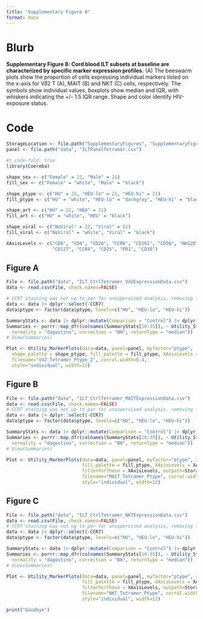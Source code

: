 ```yaml
---
title: "Supplementary Figure 8"
format: docx
---
```


# Blurb

**Supplementary Figure 8: Cord blood ILT subsets at baseline are characterized by specific marker expression profiles.** (A) The beeswarm plots show the proportion of cells expressing individual markers listed on the x-axis for V𝛿2 T (A), MAIT (B) and NKT (C) cells, respectively. The symbols show individual values, boxplots show median and IQR, with whiskers indicating the +/- 1.5 IQR range. Shape and color identify HIV-exposure status.

# Code

```r
StorageLocation <- file.path("SupplementaryFigures", "SupplementaryFigure8")
panel <- file.path("data", "ILTPanelTetramer.csv")
```

```r
#| code-fold: true
library(Coereba)

shape_sex <- c("Female" = 22, "Male" = 21)
fill_sex <- c("Female" = "white", "Male" = "black")

shape_ptype <- c("HU" = 22, "HEU-lo" = 21, "HEU-hi" = 21)
fill_ptype <- c("HU" = "white", "HEU-lo" = "darkgray", "HEU-hi" = "black")

shape_art <- c("HU" = 22, "HEU" = 21)
fill_art <- c("HU" = "white", "HEU" = "black")

shape_viral <- c("NoViral" = 22, "Viral" = 21)
fill_viral <- c("NoViral" = "white", "Viral" = "black")
```

```r
XAxisLevels <- c("CD8", "CD4", "CD26", "CCR6", "CD161", "CD56", "NKG2D", "CD16", "CD27", "CD45RA", "CD62L", 
                 "CD127", "CCR4", "CD25", "PD1", "CD38")
```

## Figure A

```r
File <- file.path("data", "ILT_CtrlTetramer_Vd2ExpressionData.csv")
data <- read.csv(File, check.names=FALSE)

# CCR7 staining was not up to par for unsupervised analysis, removing from ME plots. 
data <- data |> dplyr::select(-CCR7)
data$ptype <- factor(data$ptype, levels=c("HU", "HEU-lo", "HEU-hi"))

SummaryStats <- data |> dplyr::mutate(Comparison = "Control") |> dplyr::relocate(Comparison, .after="isc_artreg")
Summaries <- purrr::map_dfr(colnames(SummaryStats[10:35]), ~ Utility_Stats(data = SummaryStats,var = .x, myfactor = "Comparison",
  normality = "dagostino", correction = "BH", returnType = "median"))
# View(Summaries)

Plot <- Utility_MarkerPlots(data=data, panel=panel, myfactor="ptype", 
  shape_palette = shape_ptype, fill_palette = fill_ptype, XAxisLevels = XAxisLevels, savePlot=TRUE, filterForThese = XAxisLevels, outpath=StorageLocation,
  filename="Vd2_Tetramer_Ptype_2", corral.width=0.4,
  style="individual", width=12)
```

## Figure B

```r
File <- file.path("data", "ILT_CtrlTetramer_MAITExpressionData.csv")
data <- read.csv(File, check.names=FALSE)
# CCR7 staining was not up to par for unsupervised analysis, removing from ME plots. 
data <- data |> dplyr::select(-CCR7)
data$ptype <- factor(data$ptype, levels=c("HU", "HEU-lo", "HEU-hi"))

SummaryStats <- data |> dplyr::mutate(Comparison = "Control") |> dplyr::relocate(Comparison, .after="isc_artreg")
Summaries <- purrr::map_dfr(colnames(SummaryStats[10:35]), ~ Utility_Stats(data = SummaryStats,var = .x, myfactor = "Comparison",
  normality = "dagostino", correction = "BH", returnType = "median"))
# View(Summaries)

Plot <- Utility_MarkerPlots(data=data, panel=panel, myfactor="ptype", shape_palette = shape_ptype,
                            fill_palette = fill_ptype, XAxisLevels = XAxisLevels, savePlot=TRUE,
                            filterForThese = XAxisLevels, outpath=StorageLocation,
                            filename="MAIT_Tetramer_Ptype", corral.width=0.4,
                            style="individual", width=12)
```

## Figure C

```r
File <- file.path("data", "ILT_CtrlTetramer_NKTExpressionData.csv")
data <- read.csv(File, check.names=FALSE)
# CCR7 staining was not up to par for unsupervised analysis, removing from ME plots. 
data <- data |> dplyr::select(-CCR7)
data$ptype <- factor(data$ptype, levels=c("HU", "HEU-lo", "HEU-hi"))

SummaryStats <- data |> dplyr::mutate(Comparison = "Control") |> dplyr::relocate(Comparison, .after="isc_artreg")
Summaries <- purrr::map_dfr(colnames(SummaryStats[10:35]), ~ Utility_Stats(data = SummaryStats,var = .x, myfactor = "Comparison",
  normality = "dagostino", correction = "BH", returnType = "median"))
# View(Summaries)

Plot <- Utility_MarkerPlots(data=data, panel=panel, myfactor="ptype", shape_palette = shape_ptype,
                            fill_palette = fill_ptype, XAxisLevels = XAxisLevels, savePlot=TRUE,
                            filterForThese = XAxisLevels, outpath=StorageLocation,
                            filename="NKT_Tetramer_Ptype", corral.width=0.4,
                            style="individual", width=12)
```

```r
print("Goodbye")
```